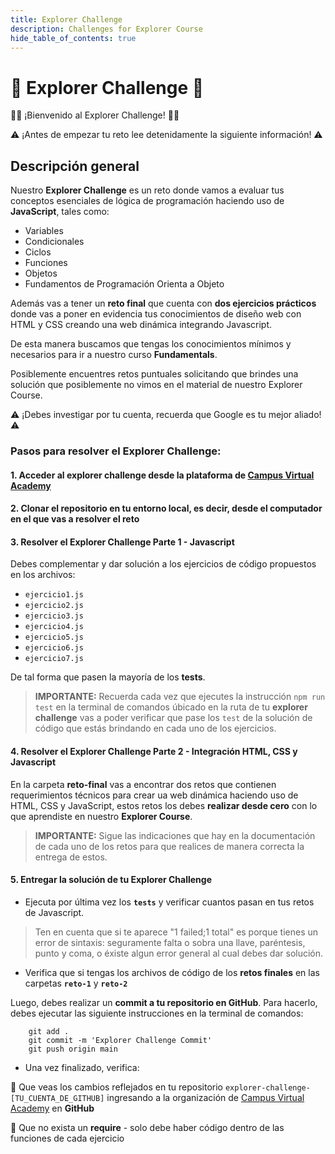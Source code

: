 ```yaml
---
title: Explorer Challenge
description: Challenges for Explorer Course
hide_table_of_contents: true
---
```

# 🧪 Explorer Challenge  🧪

<p style={{color: "#32ce66", fontSize: "25px", textAlign: "center"}}> 👋🏼 ¡Bienvenido  al Explorer Challenge! 👋🏼 </p>

<p style={{color: "#00a7d3", fontSize: "20px", textAlign: "center"}}> ⚠️  ¡Antes de empezar tu reto lee detenidamente la siguiente información! ⚠️ </p>

## Descripción general 

Nuestro **Explorer Challenge** es un reto donde vamos a evaluar tus conceptos esenciales de lógica de programación haciendo uso de **JavaScript**, tales como: 

- Variables
- Condicionales
- Ciclos
- Funciones
- Objetos
- Fundamentos de Programación Orienta a Objeto

Además vas a tener un **reto final** que cuenta con **dos ejercicios prácticos** donde vas a poner en evidencia tus conocimientos de diseño web con HTML y CSS creando una web dinámica integrando Javascript.

De esta manera buscamos que tengas los conocimientos mínimos y necesarios para ir a nuestro curso **Fundamentals**.

Posiblemente encuentres retos puntuales solicitando que brindes una solución que posiblemente no vimos en el material de nuestro Explorer Course.

<p style={{color:"#00a7d3", fontSize: "20px", textAlign:"center"}}> ⚠️  ¡Debes investigar por tu cuenta, recuerda que Google es tu mejor aliado! ⚠️ </p>

### Pasos para resolver el Explorer Challenge:

#### 1. Acceder al explorer challenge desde la plataforma de <a href="https://academy.campusvirtual.com.co" target="_blank">Campus Virtual Academy</a>

#### 2. Clonar el repositorio en tu entorno local, es decir, desde el computador en el que vas a resolver el reto

#### 3. Resolver el Explorer Challenge Parte 1 - Javascript

Debes complementar y dar solución a los ejercicios de código propuestos en los archivos:

 - `ejercicio1.js` 
 - `ejercicio2.js` 
 - `ejercicio3.js` 
 - `ejercicio4.js` 
 - `ejercicio5.js` 
 - `ejercicio6.js` 
 - `ejercicio7.js` 
 
 De tal forma que pasen la mayoría de los **tests**.

> **IMPORTANTE:** Recuerda cada vez que ejecutes la instrucción `npm run test` en la terminal de comandos úbicado en la ruta de tu **explorer challenge** vas a poder verificar que pase los `test` de la solución de código que estás brindando en cada uno de los ejercicios.

#### 4. Resolver el Explorer Challenge Parte 2 - Integración HTML, CSS y Javascript

En la carpeta **reto-final** vas a encontrar dos retos que contienen requerimientos técnicos para crear ua web dinámica haciendo uso de HTML, CSS y JavaScript, estos retos los debes **realizar desde cero** con lo que aprendiste en nuestro **Explorer Course**.

> **IMPORTANTE:** Sigue las indicaciones que hay en la documentación de cada uno de los retos para que realices de manera correcta la entrega de estos.

#### 5. Entregar la solución de tu Explorer Challenge


- Ejecuta por última vez los **`tests`** y verificar cuantos pasan en tus retos de Javascript.

> Ten en cuenta que si te aparece "1 failed;1 total" es porque tienes un error de sintaxis: seguramente falta o sobra una llave, paréntesis, punto y coma, o éxiste algun error general al cual debes dar solución.

- Verifica que si tengas los archivos de código de los **retos finales** en las carpetas **`reto-1`** y **`reto-2`** 


Luego, debes realizar un **commit a tu repositorio en GitHub**. Para hacerlo, debes ejecutar las siguiente instrucciones en la terminal de comandos:
```git
    git add .
    git commit -m 'Explorer Challenge Commit'
    git push origin main
```

- Una vez finalizado, verifica:

:round_pushpin: Que veas los cambios reflejados en tu repositorio `explorer-challenge-[TU_CUENTA_DE_GITHUB]` ingresando a la organización de [Campus Virtual Academy](https://github.com/Agile-Innova-Academy) en **GitHub**

:round_pushpin: Que no exista un **require** - solo debe haber código dentro de las funciones de cada ejercicio 